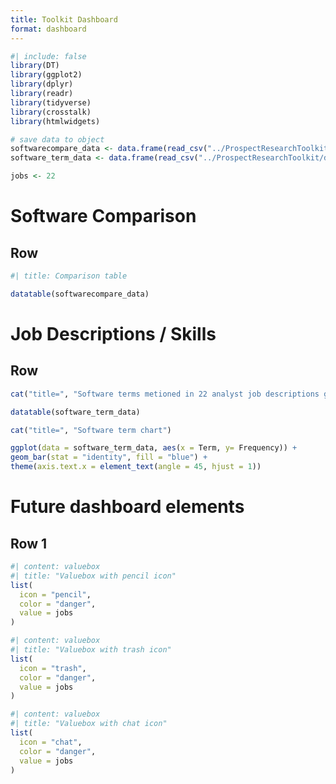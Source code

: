 ```yaml
---
title: Toolkit Dashboard
format: dashboard
---
```

```r
#| include: false
library(DT)
library(ggplot2)
library(dplyr)
library(readr)
library(tidyverse)
library(crosstalk)
library(htmlwidgets)

```

```r
# save data to object
softwarecompare_data <- data.frame(read_csv("../ProspectResearchToolkit/data/pr_tool_comparisons.csv"))
software_term_data <- data.frame(read_csv("../ProspectResearchToolkit/data/pr_jobs_dataset_softwarefreq_10-9-25.csv"))

jobs <- 22


```


# Software Comparison

## Row

```r
#| title: Comparison table

datatable(softwarecompare_data)

```


# Job Descriptions / Skills

## Row
```r
cat("title=", "Software terms metioned in 22 analyst job descriptions gathered starting 7/2024")

datatable(software_term_data)

```

```r
cat("title=", "Software term chart")

ggplot(data = software_term_data, aes(x = Term, y= Frequency)) + 
geom_bar(stat = "identity", fill = "blue") +
theme(axis.text.x = element_text(angle = 45, hjust = 1))

```



# Future dashboard elements
## Row 1

```r
#| content: valuebox
#| title: "Valuebox with pencil icon"
list(
  icon = "pencil",
  color = "danger",
  value = jobs
)
```
```r
#| content: valuebox
#| title: "Valuebox with trash icon"
list(
  icon = "trash",
  color = "danger",
  value = jobs
)
```
```r
#| content: valuebox
#| title: "Valuebox with chat icon"
list(
  icon = "chat",
  color = "danger",
  value = jobs
)
```
